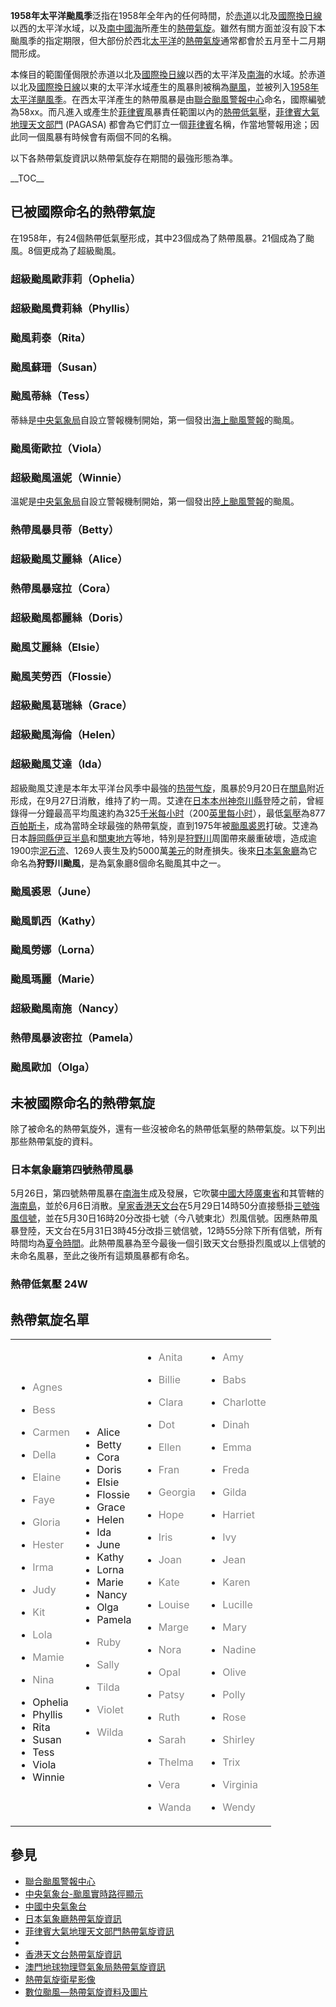 {{unreferenced|time=2010-11-20T12:26:07+00:00}}
{{NoteTA|G1=TyphoonOld|G2=Weather}}
{{expand|time=2010-11-20T04:00:27+00:00}}
{{Infobox hurricane season
| Track=1958 Pacific typhoon season summary map.png
| Basin=WPac
| Year=1957
| First storm formed=1月7日（超級颱風奧菲莉亞）
| Last storm dissipated=12月8日（颱風歐加）
| Strongest storm name=[[颱風艾達_(1958年)|超級颱風艾達]]
| Strongest storm pressure=877
| Strongest storm winds=175
| Average wind speed=1
| Total depressions=24
| Total storms=23
| Total hurricanes=21
| Total intense=8
| Fatalities=
| Damages=
| five seasons=[[1956年太平洋颱風季|1956]] [[1956年太平洋颱風季|1957]] '''1958'''[[1959年太平洋颱風季|1959]] [[1960年太平洋颱風季|1960]] 
}}
{{portal phs}}

'''1958年太平洋颱風季'''泛指在1958年全年內的任何時間，於[[赤道|赤道]]以北及[[國際換日線|國際換日線]]以西的太平洋水域，以及[[南中國海|南中國海]]所產生的[[熱帶氣旋|熱帶氣旋]]。雖然有關方面並沒有設下本颱風季的指定期限，但大部份於西北[[太平洋|太平洋]]的[[熱帶氣旋|熱帶氣旋]]通常都會於五月至十二月期間形成。

本條目的範圍僅侷限於赤道以北及[[國際換日線|國際換日線]]以西的太平洋及[[南海|南海]]的水域。於赤道以北及[[國際換日線|國際換日線]]以東的太平洋水域產生的風暴則被稱為[[颶風|颶風]]，並被列入[[1958年太平洋颶風季|1958年太平洋颶風季]]。在西太平洋產生的熱帶風暴是由[[聯合颱風警報中心|聯合颱風警報中心]]命名，國際編號為58xx。而凡進入或產生於[[菲律賓|菲律賓]]風暴責任範圍以內的[[熱帶低氣壓|熱帶低氣壓]]，[[菲律賓大氣地球物理和天文管理局|菲律賓大氣地理天文部門]] (PAGASA) 都會為它們訂立一個[[菲律賓|菲律賓]]名稱，作當地警報用途；因此同一個風暴有時候會有兩個不同的名稱。

以下各熱帶氣旋資訊以熱帶氣旋存在期間的最強形態為準。

{{TC scale old}}
__TOC__
<div style="clear: both"></div>

==已被國際命名的熱帶氣旋==
{{NoteUTC+8}}

在1958年，有24個熱帶低氣壓形成，其中23個成為了熱帶風暴。21個成為了颱風。8個更成為了超級颱風。

===超級颱風歐菲莉（Ophelia）===
{{Infobox Hurricane Small
|Basin=WPac
|Formed=1月7日
|Dissipated=1月16日
|1-min winds=140
|Pressure=940
|Track=Ophelia 1958 track.png
}}
{{Clear}}

===超級颱風費莉絲（Phyllis）===
{{Infobox Hurricane Small
|Basin=WPac
|Formed=5月25日
|Dissipated=6月2日
|1-min winds=160
|Pressure=940
|Track=Phyllis 1958 track.png
}}
{{Clear}}

===颱風莉泰（Rita）===
{{Infobox Hurricane Small
|Basin=WPac
|Formed=6月9日
|Dissipated=6月13日
|1-min winds=75
|Pressure=985
|Track=Rita 1958 track.png
}}
{{Clear}}

===颱風蘇珊（Susan）===
{{Infobox Hurricane Small
|Basin=WPac
|Formed=6月13日
|Dissipated=6月17日
|1-min winds=100
|Pressure=985
|Track=Susan 1958 track.png
}}
{{Clear}}

===颱風蒂絲（Tess）===
{{Infobox Hurricane Small
|Basin=WPac
|Formed=6月29日
|Dissipated=7月6日
|1-min winds=75
|Pressure=1000
|Track=Tess 1958 track.png
}}
蒂絲是[[中央氣象局|中央氣象局]]自設立警報機制開始，第一個發出[[海上颱風警報|海上颱風警報]]的颱風。
{{Clear}}

===颱風衛歐拉（Viola）===
{{Infobox Hurricane Small
|Basin=WPac
|Formed=7月8日
|Dissipated=7月15日
|1-min winds=100
|Pressure=965
|Track=Viola 1958 track.png
}}
{{Clear}}

===超級颱風溫妮（Winnie）===
{{Infobox Hurricane Small
|Basin=WPac
|Formed=7月12日
|Dissipated=7月17日
|1-min winds=150
|Pressure=925
|Track=Winnie 1958 track.png
}}
溫妮是[[中央氣象局|中央氣象局]]自設立警報機制開始，第一個發出[[陸上颱風警報|陸上颱風警報]]的颱風。
{{Clear}}

===熱帶風暴貝蒂（Betty）===
{{Infobox Hurricane Small
|Basin=WPac
|Formed=7月13日
|Dissipated=7月16日
|1-min winds=60
|Pressure=985
|Track=Betty 1958 track.png
}}
{{Clear}}

===超級颱風艾麗絲（Alice）===
{{Infobox Hurricane Small
|Basin=WPac
|Formed=7月14日
|Dissipated=7月24日
|1-min winds=130
|Pressure=925
|Track=Alice 1958 track.png
}}

{{Clear}}
===熱帶風暴寇拉（Cora）===
{{Infobox Hurricane Small
|Basin=WPac
|Formed=7月20日
|Dissipated=7月23日
|1-min winds=50
|Pressure=995
|Track=JMA TS 14 1958 track.png
}}
{{Clear}}

===超級颱風都麗絲（Doris）===
{{Infobox Hurricane Small
|Basin=WPac
|Formed=7月22日
|Dissipated=7月30日
|1-min winds=130
|Pressure=935
|Track=Doris 1958 track.png
}}
{{Clear}}

===颱風艾麗絲（Elsie）===
{{Infobox Hurricane Small
|Basin=WPac
|Formed=8月5日
|Dissipated=8月9日
|1-min winds=75
|Pressure=965
|Track=Elsie 1958 track.png
}}
{{Clear}}

===颱風芙勞西（Flossie）===
{{Infobox Hurricane Small
|Basin=WPac
|Formed=8月21日
|Dissipated=8月26日
|1-min winds=90
|Pressure=970
|Track=Flossie 1958 track.png
}}
{{Clear}}

===超級颱風葛瑞絲（Grace）===
{{Infobox Hurricane Small
|Basin=WPac
|Formed=8月29日
|Dissipated=9月5日
|1-min winds=165
|Pressure=905
|Track=Grace 1958 track.png
}}
{{Clear}}

===超級颱風海倫（Helen）===
{{Infobox Hurricane Small
|Basin=WPac
|Formed=9月9日
|Dissipated=9月20日
|1-min winds=150
|Pressure=920
|Track=Helen 1958 track.png
}}
{{Clear}}

===超級颱風艾達（Ida）===
{{main|颱風艾達 (1958年)}}
{{Infobox Hurricane Small
|Basin=WPac
|Image=IDA EYE.jpg
|Track=Ida_1958_track.png
|Formed=9月20日
|Dissipated=9月27日
|1-min winds=175
|Pressure=877
}}
超級颱風艾達是本年太平洋台风季中最強的[[热带气旋|热带气旋]]，風暴於9月20日在[[關島|關島]]附近形成，在9月27日消散，维持了約一周。艾達在[[日本|日本]][[本州|本州]][[神奈川縣|神奈川縣]]登陸之前，曾經錄得一分鐘最高平均風速約為325[[千米每小时|千米每小时]]（200[[英里每小时|英里每小时]]），最低[[氣壓|氣壓]]為877[[帕斯卡|百帕斯卡]]，成為當時全球最強的熱帶氣旋，直到1975年被[[颱風裘恩_(1975年)|颱風裘恩]]打破。艾達為日本[[靜岡縣|靜岡縣]][[伊豆半島|伊豆半島]]和[[關東地方|關東地方]]等地，特別是[[狩野川|狩野川]]周圍帶來嚴重破壞，造成逾1900宗[[泥石流|泥石流]]、1269人喪生及約5000萬[[美元|美元]]的財產損失。後來[[氣象廳_(日本)|日本氣象廳]]為它命名為'''狩野川颱風'''，是為氣象廳8個命名颱風其中之一。
{{Clear}}

===颱風裘恩（June）===
{{Infobox Hurricane Small
|Basin=WPac
|Formed=9月20日
|Dissipated=9月22日
|1-min winds=65
|Pressure=990
|Track=June 1958 track.png
}}
{{Clear}}

===颱風凱西（Kathy）===
{{Infobox Hurricane Small
|Basin=WPac
|Formed=10月21日
|Dissipated=10月27日
|1-min winds=100
|Pressure=975
|Track=Kathy 1958 track.png
}}
{{Clear}}

===颱風勞娜（Lorna）===
{{Infobox Hurricane Small
|Basin=WPac
|Formed=10月23日
|Dissipated=11月3日
|1-min winds=110
|Pressure=940
|Track=Lorna 1958 track.png
}}
{{Clear}}

===颱風瑪麗（Marie）===
{{Infobox Hurricane Small
|Basin=WPac
|Formed=10月26日
|Dissipated=11月3日
|1-min winds=120
|Pressure=940
|Track=Marie 1958 track.png
}}
{{Clear}}

===超級颱風南施（Nancy）===
{{Infobox Hurricane Small
|Basin=WPac
|Formed=11月21日
|Dissipated=11月26日
|1-min winds=140
|Pressure=920
|Track=Nancy 1958 track.png
}}
{{Clear}}

===熱帶風暴波密拉（Pamela）===
{{Infobox Hurricane Small
|Basin=WPac
|Formed=11月30日
|Dissipated=12月4日
|1-min winds=45
|Pressure=1000
|Track=Pamela 1958 track.png
}}
{{Clear}}

===颱風歐加（Olga）===
{{Infobox Hurricane Small
|Basin=WPac
|Formed=12月2日
|Dissipated=12月8日
|1-min winds=125
|Pressure=950
|Track=Olga 1958 track.png
}}
{{Clear}}

==未被國際命名的熱帶氣旋==
除了被命名的熱帶氣旋外，還有一些沒被命名的熱帶低氣壓的熱帶氣旋。以下列出那些熱帶氣旋的資料。

===日本氣象廳第四號熱帶風暴===
{{Infobox Hurricane Small
|Basin=WPac
|Image=JMA TS 04 1958 track.png
|WarningCenter2=CMA
|Type1=nwpstorm
|Formed=5月26日
|Dissipated=6月6日
|1-min winds=49
|Pressure=990
}}
5月26日，第四號熱帶風暴在[[南海|南海]]生成及發展，它吹襲[[中國大陸|中國大陸]][[廣東省|廣東省]]和其管轄的[[海南島|海南島]]，並於6月6日消散。[[香港天文台|皇家香港天文台]]在5月29日14時50分直接懸掛[[三號強風信號|三號強風信號]]，並在5月30日16時20分改掛七號（今八號東北）烈風信號。因應熱帶風暴登陸，天文台在5月31日3時45分改掛三號信號，12時55分除下所有信號，所有時間均為[[夏令時間|夏令時間]]。此熱帶風暴為至今最後一個引致天文台懸掛烈風或以上信號的未命名風暴，至此之後所有這類風暴都有命名。

{{Clear}}

===熱帶低氣壓 24W===
{{Infobox Hurricane Small
|Basin=WPac
|Formed=9月20日
|Dissipated=9月22日
|1-min winds=30
}}
{{Clear}}

==熱帶氣旋名單==
{|width="90%"
|
* <div style="color: #888;">Agnes
* <div style="color: #888;">Bess
* <div style="color: #888;">Carmen
* <div style="color: #888;">Della
* <div style="color: #888;">Elaine
* <div style="color: #888;">Faye
* <div style="color: #888;">Gloria
* <div style="color: #888;">Hester
* <div style="color: #888;">Irma
* <div style="color: #888;">Judy
* <div style="color: #888;">Kit
* <div style="color: #888;">Lola
* <div style="color: #888;">Mamie
* <div style="color: #888;">Nina
* Ophelia
* Phyllis
* Rita
* Susan
* Tess
* Viola
* Winnie
|
* Alice
* Betty
* Cora
* Doris
* Elsie
* Flossie
* Grace
* Helen
* Ida
* June
* Kathy
* Lorna
* Marie
* Nancy
* Olga
* Pamela
* <div style="color: #888;">Ruby
* <div style="color: #888;">Sally
* <div style="color: #888;">Tilda
* <div style="color: #888;">Violet
* <div style="color: #888;">Wilda
|
* <div style="color: #888;">Anita
* <div style="color: #888;">Billie
* <div style="color: #888;">Clara
* <div style="color: #888;">Dot
* <div style="color: #888;">Ellen
* <div style="color: #888;">Fran
* <div style="color: #888;">Georgia
* <div style="color: #888;">Hope
* <div style="color: #888;">Iris
* <div style="color: #888;">Joan
* <div style="color: #888;">Kate
* <div style="color: #888;">Louise
* <div style="color: #888;">Marge
* <div style="color: #888;">Nora
* <div style="color: #888;">Opal
* <div style="color: #888;">Patsy
* <div style="color: #888;">Ruth
* <div style="color: #888;">Sarah
* <div style="color: #888;">Thelma
* <div style="color: #888;">Vera
* <div style="color: #888;">Wanda
|
* <div style="color: #888;">Amy
* <div style="color: #888;">Babs
* <div style="color: #888;">Charlotte
* <div style="color: #888;">Dinah
* <div style="color: #888;">Emma
* <div style="color: #888;">Freda
* <div style="color: #888;">Gilda
* <div style="color: #888;">Harriet
* <div style="color: #888;">Ivy
* <div style="color: #888;">Jean
* <div style="color: #888;">Karen
* <div style="color: #888;">Lucille
* <div style="color: #888;">Mary
* <div style="color: #888;">Nadine
* <div style="color: #888;">Olive
* <div style="color: #888;">Polly
* <div style="color: #888;">Rose
* <div style="color: #888;">Shirley
* <div style="color: #888;">Trix
* <div style="color: #888;">Virginia
* <div style="color: #888;">Wendy
|}

==參見==
{{Commons category|1958 Pacific typhoon season}}
* [http://www.usno.navy.mil/JTWC 聯合颱風警報中心]{{Wayback|url=http://www.usno.navy.mil/JTWC |date=20100301105349 }}
* [https://web.archive.org/web/20120625221929/http://map.weather.gov.cn/ 中央氣象台-颱風實時路徑顯示]
* [https://web.archive.org/web/20120928121548/http://www.nmc.gov.cn/ 中國中央氣象台]
* [http://www.jma.go.jp/en/typh/ 日本氣象廳熱帶氣旋資訊]{{WebCite|url=https://www.webcitation.org/6rdK3LVIg?url=http://www.jma.go.jp/en/typh/ |date=20170701143628 |dateformat=iso }}
* [https://web.archive.org/web/20130918054024/http://www.pagasa.dost.gov.ph/wb/tc_up.html 菲律賓大氣地理天文部門熱帶氣旋資訊]
* {{AnyLink|http://www.cwb.gov.tw/|中央氣象局全球資訊網|中央氣象局|type=外部}}
* [http://www.hko.gov.hk/wxinfo/currwx/tc_posc.htm 香港天文台熱帶氣旋資訊]{{Wayback|url=http://www.hko.gov.hk/wxinfo/currwx/tc_posc.htm |date=20081216231321 }}
* [http://www.smg.gov.mo/www/cvm/typhoon/fc_typhoonmain.htm 澳門地球物理暨氣象局熱帶氣旋資訊]{{Wayback|url=http://www.smg.gov.mo/www/cvm/typhoon/fc_typhoonmain.htm |date=20090829002333 }}
* [http://www.nrlmry.navy.mil/tc_pages/tc_home.html 熱帶氣旋衛星影像]{{Wayback|url=http://www.nrlmry.navy.mil/tc_pages/tc_home.html |date=20131225201201 }}
* [http://agora.ex.nii.ac.jp/digital-typhoon/index.html.en 數位颱風—熱帶氣旋資料及圖片]{{Wayback|url=http://agora.ex.nii.ac.jp/digital-typhoon/index.html.en |date=20151126060741 }}

{{太平洋颱風季}}